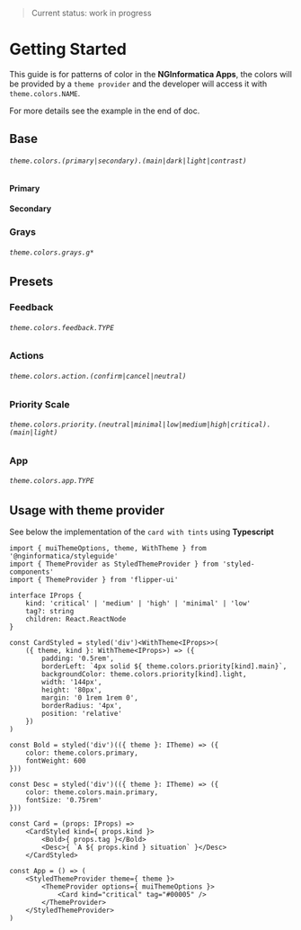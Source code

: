
<Meta title="Colors/1 - Intro" />

> Current status: work in progress

# Getting Started

This guide is for patterns of color in the **NGInformatica Apps**, the colors will
be provided by a `theme provider` and the developer will access it with `theme.colors.NAME`.

For more details see the example in the end of doc.


## Base


###### `theme.colors.(primary|secondary).(main|dark|light|contrast)`

#### Primary

<ColorSample set='primary' token='main' />
<ColorSample set='primary' token='dark' />
<ColorSample set='primary' token='light' />
<ColorSample set='primary' token='contrast' />

#### Secondary

<ColorSample set='secondary' token='main' />
<ColorSample set='secondary' token='dark' />
<ColorSample set='secondary' token='light' />
<ColorSample set='secondary' token='contrast' />

### Grays

###### `theme.colors.grays.g*`

<ColorSample set='grays' token='g0' />
<ColorSample set='grays' token='g1' />
<ColorSample set='grays' token='g2' />
<ColorSample set='grays' token='g3' />
<ColorSample set='grays' token='g4' />

<div></div>

<ColorSample set='grays' token='g5' />
<ColorSample set='grays' token='g6' />
<ColorSample set='grays' token='g7' />
<ColorSample set='grays' token='g8' />
<ColorSample set='grays' token='g9' />


## Presets

### Feedback

###### `theme.colors.feedback.TYPE`

<ColorSample set='feedback' token='danger' />
<ColorSample set='feedback' token='info' />
<ColorSample set='feedback' token='success' />
<ColorSample set='feedback' token='warning' />


### Actions

###### `theme.colors.action.(confirm|cancel|neutral)`

<ColorSample set='action' token='confirm' />
<ColorSample set='action' token='cancel' />
<ColorSample set='action' token='neutral' />


### Priority Scale

###### `theme.colors.priority.(neutral|minimal|low|medium|high|critical).(main|light)`

<ColorSample set='priority' token='critical.main' />
<ColorSample set='priority' token='high.main' />
<ColorSample set='priority' token='medium.main' />
<ColorSample set='priority' token='low.main' />
<ColorSample set='priority' token='minimal.main' />
<ColorSample set='priority' token='neutral.main' />

<div> </div>

<ColorSample set='priority' token='critical.light' />
<ColorSample set='priority' token='high.light' />
<ColorSample set='priority' token='medium.light' />
<ColorSample set='priority' token='low.light' />
<ColorSample set='priority' token='minimal.light' />
<ColorSample set='priority' token='neutral.light' />

### App

###### `theme.colors.app.TYPE`

<ColorSample set='app'  token='background.main' size='large' />
<ColorSample set='app' token='background.lighter' size='large' />
<ColorSample set='app' token='border' size='large' />

<div> </div>

<ColorSample set='app' token='text.main' size='large' />
<ColorSample set='app' token='text.light' size='large' />
<ColorSample set='app' token='text.disabled' size='large' />



## Usage with theme provider

See below the implementation of the `card with tints` using **Typescript**

```tsx
import { muiThemeOptions, theme, WithTheme } from '@nginformatica/styleguide'
import { ThemeProvider as StyledThemeProvider } from 'styled-components'
import { ThemeProvider } from 'flipper-ui'

interface IProps {
    kind: 'critical' | 'medium' | 'high' | 'minimal' | 'low'
    tag?: string
    children: React.ReactNode
}

const CardStyled = styled('div')<WithTheme<IProps>>(
    ({ theme, kind }: WithTheme<IProps>) => ({
        padding: '0.5rem',
        borderLeft: `4px solid ${ theme.colors.priority[kind].main}`,
        backgroundColor: theme.colors.priority[kind].light,
        width: '144px',
        height: '80px',
        margin: '0 1rem 1rem 0',
        borderRadius: '4px',
        position: 'relative'
    })
)

const Bold = styled('div')(({ theme }: ITheme) => ({
    color: theme.colors.primary,
    fontWeight: 600
}))

const Desc = styled('div')(({ theme }: ITheme) => ({
    color: theme.colors.main.primary,
    fontSize: '0.75rem'
}))

const Card = (props: IProps) =>
    <CardStyled kind={ props.kind }>
        <Bold>{ props.tag }</Bold>
        <Desc>{ `A ${ props.kind } situation` }</Desc>
    </CardStyled>

const App = () => (
    <StyledThemeProvider theme={ theme }>
        <ThemeProvider options={ muiThemeOptions }>
            <Card kind="critical" tag="#00005" />
        </ThemeProvider>
    </StyledThemeProvider>
)
```

